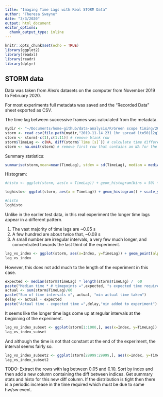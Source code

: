 ```yaml
---
title: "Imaging Time Lags with Real STORM Data"
author: "Theresa Swayne"
date: "3/3/2020"
output: html_document
editor_options: 
  chunk_output_type: inline
---
```


```r
knitr::opts_chunk$set(echo = TRUE)
library(ggplot2)
library(readxl)
library(readr)
library(dplyr)
```

## STORM data

Data was taken from Alex's datasets on the computer from November 2019 to February 2020.

For most experiments full metadata was saved and the "Recorded Data" sheet exported as CSV.

The time lag between successive frames was calculated from the metadata.

```r
mydir <- "~/Documents/home-github/data-analysis/R/Green scope timing/2020-03-01 green timing/Alex metadata/" 
storm <- read_csv(file.path(mydir,"2019-11-14 231_1hr_spread_1to50(12g10)_1to200(mab13)_13.csv"))
storm <- storm[-c(1),c(1:11)] # remove blank row
storm$TimeLag <- c(NA, diff(storm$`Time [s]`)) # calculate time difference from one row to the next
storm <- na.omit(storm) # remove first row that contains an NA for the diff
```

Summary statistics:

```r
summarise(storm,mean=mean(TimeLag), stdev = sd(TimeLag), median = median(TimeLag), min=min(TimeLag), max=max(TimeLag))
```

Histogram:

```r
#histo <- ggplot(storm, aes(x = TimeLag)) + geom_histogram(bins = 50) + ggtitle("STORM time intervals")

loghisto<- ggplot(storm, aes(x = TimeLag)) + geom_histogram() + scale_y_log10() + ggtitle("STORM time intervals, log scale")

#histo
loghisto

```

Unlike in the earlier test data, in this real experiment the longer time lags appear in a different pattern. 

1. The vast majority of time lags are ~0.05 s
2. A few hundred are about twice that, ~0.08 s
3. A small number are irregular intervals, a very few much longer, and concentrated towards the last third of the experiment.

```r
lag_vs_index <- ggplot(storm, aes(x=Index, y=TimeLag)) + geom_point(alpha=0.3, color = "blue") + ggtitle("Time lag vs. timepoint")
lag_vs_index
```

However, this does not add much to the length of the experiment in this case.

```r
expected <- median(storm$TimeLag) * length(storm$TimeLag) /  60
paste("Median time * # timepoints =",expected, "s expected time required")
actual <- sum(storm$TimeLag)/60
paste("Sum of time intervals =", actual, "min actual time taken")
delay <- actual - expected
paste("Actual time - expected time =",delay,"min added to experiment")
```

It seems like the longer time lags come up at regular intervals at the beginning of the experiment.

```r
lag_vs_index_subset <- ggplot(storm[1:1000,], aes(x=Index, y=TimeLag)) + geom_point(alpha=0.3, color = "blue") + ggtitle("Time lag vs. timepoint, 1st 1000 frames")
lag_vs_index_subset
```

And although the time is not that constant at the end of the experiment, the interval seems fairly so.

```r
lag_vs_index_subset2 <- ggplot(storm[28999:29999,], aes(x=Index, y=TimeLag)) + geom_point(alpha=0.3, color = "blue") + ggtitle("Time lag vs. timepoint, last 1000 frames")
lag_vs_index_subset2
```

TODO: 
Extract the rows with lag between 0.05 and 0.10.
Sort by index and then add a new column containing the diff between indices.
Get summary stats and histo for this new diff column.
If the distribution is tight then there is a periodic increase in the time required which must be due to some hw/sw event.

